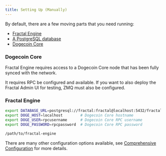 ```yaml
---
title: Setting Up (Manually)
---
```


By default, there are a few moving parts that you need running:

- [Fractal Engine](../installation/releases.mdx)
- [A PostgreSQL database](https://www.postgresql.org/download/)
- [Dogecoin Core](https://dogecoin.com)

### Dogecoin Core

Fractal Engine requires access to a Dogecoin Core node that has been fully synced with the network.

It requires RPC be configured and available. If you want to also deploy the Fractal Admin UI for testing, ZMQ must also be configured.

### Fractal Engine

```sh
export DATABASE_URL=postgresql://fractal:fractal@localhost:5432/fractal
export DOGE_HOST=localhost        # Dogecoin Core hostname
export DOGE_USER=rpcusername      # Dogecoin Core RPC username
export DOGE_PASSWORD=rpcpassword  # Dogecoin Core RPC password

/path/to/fractal-engine
```

There are many other configuration options available, see [Comprehensive Configuration](./comprehensive.mdx) for more details.